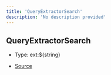 ```yaml
---
title: 'QueryExtractorSearch'
description: 'No description provided'
---
```


## QueryExtractorSearch

- Type: ext:\$\{string}

- [Source](https://github.com/androz2091/discord-player/blob/ce04b3f4c6671029ce4d4aa9090e56ac7e7f5666/packages/discord-player/src/types/types.ts#L275)

